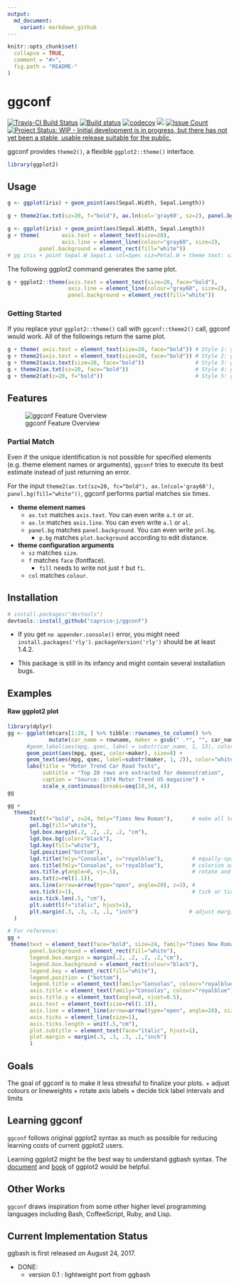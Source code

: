```yaml
---
output:
  md_document:
    variant: markdown_github
---
```


<!-- README.md is generated from README.Rmd. Please edit that file -->

```r
knitr::opts_chunk$set(
  collapse = TRUE,
  comment = "#>",
  fig.path = "README-"
)
```

# ggconf

[![Travis-CI Build Status](https://travis-ci.org/caprice-j/ggconf.svg?branch=master)](https://travis-ci.org/caprice-j/ggconf)
[![Build status](https://ci.appveyor.com/api/projects/status/0tfqjechyio538um?svg=true)](https://ci.appveyor.com/project/caprice-j/ggconf)
[![codecov](https://codecov.io/gh/caprice-j/ggconf/branch/master/graph/badge.svg)](https://codecov.io/gh/caprice-j/ggconf)
![](http://www.r-pkg.org/badges/version/ggconf)
<!-- [![Coverage Status](https://coveralls.io/repos/github/caprice-j/ggbash/badge.svg)](https://coveralls.io/github/caprice-j/ggbash) -->
[![Issue Count](https://codeclimate.com/github/caprice-j/ggconf/badges/issue_count.svg)](https://codeclimate.com/github/caprice-j/ggconf/issues)
[![Project Status: WIP - Initial development is in progress, but there has not yet been a stable, usable release suitable for the public.](http://www.repostatus.org/badges/latest/wip.svg)](http://www.repostatus.org/#wip)

ggconf provides `theme2()`, a flexible `ggplot2::theme()` interface.

```r
library(ggplot2)
```

## Usage

```r
g <- ggplot(iris) + geom_point(aes(Sepal.Width, Sepal.Length))

g + theme2(ax.txt(sz=20, f="bold"), ax.ln(col='gray60', sz=2), panel.bg(fill="white"))
```

```r
g <- ggplot(iris) + geom_point(aes(Sepal.Width, Sepal.Length))
g + theme(       axis.text = element_text(size=20),
                 axis.line = element_line(colour="gray60", size=2),
          panel.background = element_rect(fill="white"))
# gg iris + point Sepal.W Sepal.L col=Spec siz=Petal.W + theme text: size=20 face="bold"
```

The following ggplot2 command generates the same plot.

```r
g + ggplot2::theme(axis.text = element_text(size=20, face="bold"),
                   axis.line = element_line(colour="gray60", size=2),
                   panel.background = element_rect(fill="white"))
```

### Getting Started

If you replace your `ggplot2::theme()` call with `ggconf::theme2()` call, ggconf would work.
All of the followings return the same plot.

```r
g + theme( axis.text = element_text(size=20, face="bold")) # Style 1: ggplot2 default (50 characters)
g + theme2(axis.text = element_text(size=20, face="bold")) # Style 2: ggconf
g + theme2(axis.text(size=20, face="bold"))                # Style 3: ggconf without element_text()
g + theme2(ax.txt(sz=20, face="bold"))                     # Style 4: ggconf shorter but readable
g + theme2(at(z=20, f="bold"))                             # Style 5: ggconf shortest (25 chars)
```

## Features

![ggconf Feature Overview](README-func.png)

### Partial Match

Even if the unique identification is not possible for specified elements
(e.g. theme element names or arguments),
`ggconf` tries to execute its best estimate
instead of just returning an error.

For the input `theme2(ax.txt(sz=20, fc="bold"), ax.ln(col='gray60'), panel.bg(fill="white"))`,
ggconf performs partial matches six times.

* __theme element names__
    + `ax.txt` matches `axis.text`. You can even write `a.t` or `at`.
    + `ax.ln` matches `axis.line`. You can even write `a.l` or `al`.
    + `panel.bg` matches `panel.background`. You can even write `pnl.bg`.
        + `p.bg` matches `plot.background` according to edit distance.


* __theme configuration arguments__
    + `sz` matches `size`.
    + `f` matches `face` (fontface).
        + `fill` needs to write not just `f` but `fi`.
    + `col` matches `colour`.

## Installation
```r
# install.packages("devtools")
devtools::install_github("caprice-j/ggconf")
```

+ If you get `no appender.console()` error,
you might need `install.packages('rly')`.
`packageVersion('rly')` should be at least 1.4.2.

+ This package is still in its infancy and might contain several installation bugs.

## Examples

#### Raw ggplot2 plot

```r
library(dplyr)
gg <- ggplot(mtcars[1:20, ] %>% tibble::rownames_to_column() %>% 
             mutate(car_name = rowname, maker = gsub(" .*", "", car_name) ) ) + 
      #geom_label(aes(mpg, qsec, label = substr(car_name, 1, 13), color=maker),
      geom_point(aes(mpg, qsec, color=maker), size=8) +
      geom_text(aes(mpg, qsec, label=substr(maker, 1, 2)), color="white", fontface="bold") +
      labs(title = "Motor Trend Car Road Tests",
           subtitle = "Top 20 rows are extracted for demonstration", 
           caption = "Source: 1974 Motor Trend US magazine") + 
           scale_x_continuous(breaks=seq(10,34, 4))
gg

gg + 
  theme2(
       text(f="bold", z=24, fmly="Times New Roman"),      # make all text thicker/larger 
       pnl.bg(fill="white"),
       lgd.box.margin(.2, .2, .2, .2, "cm"),
       lgd.box.bg(color="black"),
       lgd.key(fill="white"),
       lgd.position("bottom"),
       lgd.title(fmly="Consolas", c="royalblue"),         # equally-spaced font
       axs.title(fmly="Consolas", c="royalblue"),         # colorize axis titles
       axs.title.y(angle=0, vj=.5),                       # rotate and centerize y axis label
       axs.txt(z=rel(1.1)),
       axs.line(arrow=arrow(type="open", angle=20), z=2), # 
       axs.tick(z=1),                                     # tick or ticks? It doesn't matter
       axis.tick.len(.5, "cm"),
       plt.subttl(f="italic", hjust=1),
       plt.margin(.3, .3, .3, .1, "inch")                # adjust margins
  )

```

```r

# For reference:
gg +
 theme(text = element_text(face="bold", size=24, family="Times New Roman"), 
       panel.background = element_rect(fill="white"),
       legend.box.margin = margin(.2, .2, .2, .2,"cm"), 
       legend.box.background = element_rect(colour="black"), 
       legend.key = element_rect(fill="white"), 
       legend.position = ("bottom"), 
       legend.title = element_text(family="Consolas", colour="royalblue"), 
       axis.title = element_text(family="Consolas", colour="royalblue"), 
       axis.title.y = element_text(angle=0, vjust=0.5), 
       axis.text = element_text(size=rel(1.1)), 
       axis.line = element_line(arrow=arrow(type="open", angle=20), size=2), 
       axis.ticks = element_line(size=1), 
       axis.ticks.length = unit(.5,"cm"), 
       plot.subtitle = element_text(face="italic", hjust=1), 
       plot.margin = margin(.3, .3, .3, .1,"inch")
       )
```

## Goals

The goal of ggconf is to make it less stressful to finalize your plots.
    + adjust colours or lineweights
    + rotate axis labels
    + decide tick label intervals and limits

<!--    + generate line-wrapped titles or legends -->

## Learning ggconf

`ggconf` follows original ggplot2 syntax
as much as possible for reducing learning costs of current ggplot2 users.

Learning ggplot2 might be the best way to understand ggbash syntax.
The [document](http://docs.ggplot2.org/current/) and
[book](https://github.com/hadley/ggplot2-book) of ggplot2 
would be helpful.

## Other Works

`ggconf` draws inspiration from some other higher level programming
languages including Bash, CoffeeScript, Ruby, and Lisp.
<!-- Fixit is inspired by [Fix-It Hints](http://clang.llvm.org/docs/InternalsManual.html#fix-it-hints) in clang C++ compiler. -->

## Current Implementation Status

ggbash is first released on August 24, 2017.

+ DONE:
    + version 0.1 : lightweight port from ggbash
